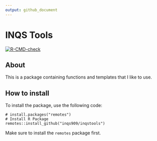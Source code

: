 ```yaml
---
output: github_document
---
```


<!-- README.md is generated from README.Rmd. Please edit that file -->


# INQS Tools

<!-- badges: start -->
[![R-CMD-check](https://github.com/inqs909/inqstools/actions/workflows/R-CMD-check.yaml/badge.svg)](https://github.com/inqs909/inqstools/actions/workflows/R-CMD-check.yaml)
<!-- badges: end -->

## About 

This is a package containing functions and templates that I like to use.

## How to install 

To install the package, use the following code:

```
# install.packages("remotes")
# Install R Package
remotes::install_github("inqs909/inqstools")
```
Make sure to install the `remotes` package first.
